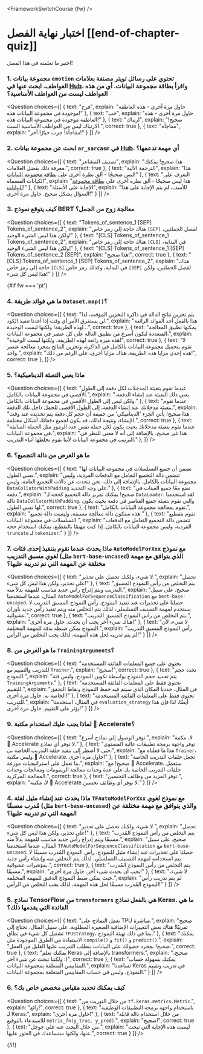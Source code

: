 <FrameworkSwitchCourse {fw} />

<!-- DISABLE-FRONTMATTER-SECTIONS -->

# اختبار نهاية الفصل [[end-of-chapter-quiz]]

<CourseFloatingBanner
    chapter={3}
    classNames="absolute z-10 right-0 top-0"
/>

اختبر ما تعلمته في هذا الفصل!

### 1. مجموعة بيانات `emotion` تحتوي على رسائل تويتر مصنفة بعلامات العواطف. ابحث عنها في [Hub](https://huggingface.co/datasets)، واقرأ بطاقة مجموعة البيانات. أي من هذه العواطف ليست من العواطف الأساسية؟

<Question
	choices={[
		{
			text: "فرح",
			explain: "حاول مرة أخرى - هذه العاطفة موجودة في مجموعة البيانات هذه!"
		},
		{
			text: "حب",
			explain: "حاول مرة أخرى - هذه العاطفة موجودة في مجموعة البيانات هذه!"
		},
		{
			text: "ارتباك",
			explain: "صحيح! الارتباك ليس من العواطف الأساسية الست.",
            correct: true
		},
        {
			text: "مفاجأة",
			explain: "مفاجأة! جرب خيارًا آخر!"
		}
	]}
/>

### 2. ابحث عن مجموعة بيانات `ar_sarcasm` في [Hub](https://huggingface.co/datasets). أي مهمة تدعمها؟

<Question
	choices={[
		{
			text: "تصنيف المشاعر",
			explain: "هذا صحيح! يمكنك معرفة ذلك بفضل العلامات.",
            correct: true
		},
		{
			text: "الترجمة الآلية",
			explain: "هذا ليس صحيحًا - ألق نظرة أخرى على <a href='https://huggingface.co/datasets/ar_sarcasm'>بطاقة مجموعة البيانات</a>!"
		},
		{
			text: "التعرف على الكيانات المسماة",
			explain: "هذا ليس صحيحًا - ألق نظرة أخرى على <a href='https://huggingface.co/datasets/ar_sarcasm'>بطاقة مجموعة البيانات</a>!"
		},
        {
			text: "الإجابة على الأسئلة",
			explain: "للأسف، لم يتم الإجابة على هذا السؤال بشكل صحيح. حاول مرة أخرى!"
		}
	]}
/>

### 3. كيف يتوقع نموذج BERT معالجة زوج من الجمل؟

<Question
	choices={[
		{
			text: "Tokens_of_sentence_1 [SEP] Tokens_of_sentence_2",
			explain: "هناك حاجة إلى رمز خاص <code>[SEP]</code> لفصل الجملتين، ولكن هذا ليس الشيء الوحيد!"
		},
		{
			text: "[CLS] Tokens_of_sentence_1 Tokens_of_sentence_2",
			explain: "هناك حاجة إلى رمز خاص <code>[CLS]</code> في البداية، ولكن هذا ليس الشيء الوحيد!"
		},
		{
			text: "[CLS] Tokens_of_sentence_1 [SEP] Tokens_of_sentence_2 [SEP]",
			explain: "هذا صحيح!",
            correct: true
		},
        {
			text: "[CLS] Tokens_of_sentence_1 [SEP] Tokens_of_sentence_2",
			explain: "هناك حاجة إلى رمز خاص <code>[CLS]</code> في البداية، وكذلك رمز خاص <code>[SEP]</code> لفصل الجملتين، ولكن هذا ليس كل شيء!"
		}
	]}
/>

{#if fw === 'pt'}
### 4. ما هي فوائد طريقة `Dataset.map()`؟

<Question
	choices={[
		{
			text: "يتم تخزين نتائج الدالة في ذاكرة التخزين المؤقت، لذا لن يستغرق الأمر أي وقت إذا أعدنا تنفيذ الكود.",
			explain: "هذا بالفعل أحد الفوائد الرائعة لهذه الطريقة! ولكنها ليست الوحيدة...",
            correct: true
		},
		{
			text: "يمكنها تطبيق المعالجة المتعددة لتكون أسرع من تطبيق الدالة على كل عنصر في مجموعة البيانات.",
			explain: "هذه ميزة رائعة لهذه الطريقة، ولكنها ليست الوحيدة!",
            correct: true
		},
		{
			text: "لا تقوم بتحميل مجموعة البيانات بالكامل في الذاكرة، وتخزين النتائج بمجرد معالجة عنصر واحد.",
			explain: "هذه إحدى مزايا هذه الطريقة. هناك مزايا أخرى، على الرغم من ذلك!",
            correct: true
		},
	]}
/>

### 5. ماذا يعني التعبئة الديناميكية؟

<Question
	choices={[
		{
			text: "عندما تقوم بتعبئة المدخلات لكل دفعة إلى الطول الأقصى في مجموعة البيانات بالكامل.",
			explain: "يعني ذلك التعبئة عند إنشاء الدفعة، ولكن ليس إلى الطول الأقصى في مجموعة البيانات بالكامل."
		},
		{
			text: "عندما تقوم بتعبئة مدخلاتك عند إنشاء الدفعة، إلى الطول الأقصى للجمل داخل تلك الدفعة.",
			explain: "هذا صحيح! يأتي الجزء 'الديناميكي' من حقيقة أن حجم كل دفعة يتم تحديده عند وقت الإنشاء، ونتيجة لذلك، قد يكون لجميع دفعاتك أشكال مختلفة.",
            correct: true
		},
		{
			text: "عندما تقوم بتعبئة مدخلاتك بحيث يكون لكل جملة نفس عدد الرموز مثل الجملة السابقة في مجموعة البيانات.",
			explain: "هذا غير صحيح، بالإضافة إلى أنه لا معنى للنظر في الترتيب في مجموعة البيانات لأننا نقوم بخلطها أثناء التدريب."
		},
	]}
/>

### 6. ما هو الغرض من دالة التجميع؟

<Question
	choices={[
		{
			text: "تضمن أن جميع التسلسلات في مجموعة البيانات لها نفس الطول.",
			explain: "تتضمن دالة التجميع التعامل مع الدفعات الفردية، وليس مجموعة البيانات بالكامل. بالإضافة إلى ذلك، نحن نتحدث عن دالات التجميع العامة، وليس <code>DataCollatorWithPadding</code> على وجه التحديد."
		},
		{
			text: "تضع معًا جميع العينات في دفعة.",
			explain: "صحيح! يمكنك تمرير دالة التجميع كحجة لـ <code>DataLoader</code>. لقد استخدمنا دالة <code>DataCollatorWithPadding</code>، والتي تقوم بتعبئة جميع العناصر في دفعة بحيث يكون لها نفس الطول.",
            correct: true
		},
		{
			text: "تقوم بمعالجة مجموعة البيانات بالكامل.",
			explain: "هذه ستكون دالة معالجة مسبقة، وليست دالة تجميع."
		},
        {
			text: "تقوم بتقطيع التسلسلات في مجموعة البيانات.",
			explain: "تتضمن دالة التجميع التعامل مع الدفعات الفردية، وليس مجموعة البيانات بالكامل. إذا كنت مهتمًا بالتقطيع، يمكنك استخدام حجة <code>truncate</code> لـ <code>tokenizer</code>."
		}
	]}
/>

### 7. ماذا يحدث عندما تقوم بتنفيذ إحدى فئات `AutoModelForXxx` مع نموذج لغوي مسبق التدريب (مثل `bert-base-uncased`) الذي يتوافق مع مهمة مختلفة عن المهمة التي تم تدريبه عليها؟

<Question
	choices={[
		{
			text: "لا شيء، ولكنك تحصل على تحذير.",
			explain: "تحصل على تحذير، ولكن هذا ليس كل شيء!"
		},
		{
			text: "يتم التخلص من رأس النموذج المسبق التدريب ويتم إدراج رأس جديد مناسب للمهمة بدلاً منه.",
			explain: "صحيح. على سبيل المثال، عندما استخدمنا <code>AutoModelForSequenceClassification</code> مع <code>bert-base-uncased</code>، حصلنا على تحذيرات عند تنفيذ النموذج. رأس النموذج المسبق التدريب لا يستخدم لمهمة التصنيف التسلسلي، لذلك يتم التخلص منه ويتم تنفيذ رأس جديد بأوزان عشوائية.",
            correct: true
		},
		{
			text: "يتم التخلص من رأس النموذج المسبق التدريب.",
			explain: "هناك شيء آخر يجب أن يحدث. حاول مرة أخرى!"
		},
        {
			text: "لا شيء، لأن النموذج يمكن ضبطه بدقة للمهمة المختلفة.",
			explain: "رأس النموذج المسبق التدريب لم يتم تدريبه لحل هذه المهمة، لذلك يجب التخلص من الرأس!"
		}
	]}
/>

### 8. ما هو الغرض من `TrainingArguments`؟

<Question
	choices={[
		{
			text: "يحتوي على جميع المعلمات الفائقة المستخدمة للتدريب والتقييم مع <code>Trainer</code>.",
			explain: "صحيح!",
            correct: true
		},
		{
			text: "تحدد حجم النموذج.",
			explain: "يتم تحديد حجم النموذج بواسطة تكوين النموذج، وليس فئة <code>TrainingArguments</code>."
		},
		{
			text: "تحتوي فقط على المعلمات الفائقة المستخدمة للتقييم.",
			explain: "في المثال، حددنا المكان الذي سيتم فيه حفظ النموذج ونقاط التحقق الخاصة به. حاول مرة أخرى!"
		},
        {
			text: "تحتوي فقط على المعلمات الفائقة المستخدمة للتدريب.",
			explain: "في المثال، استخدمنا <code>evaluation_strategy</code> أيضًا، لذا فإن هذا يؤثر على التقييم. حاول مرة أخرى!"
		}
	]}
/>

### 9. لماذا يجب عليك استخدام مكتبة 🤗 Accelerate؟

<Question
	choices={[
		{
			text: "توفر الوصول إلى نماذج أسرع.",
			explain: "لا، مكتبة 🤗 Accelerate لا توفر أي نماذج."
		},
		{
			text: "توفر واجهة برمجة تطبيقات عالية المستوى حتى لا أضطر إلى تنفيذ حلقة التدريب الخاصة بي.",
			explain: "هذا ما فعلناه مع <code>Trainer</code>، وليس مكتبة 🤗 Accelerate. حاول مرة أخرى!"
		},
		{
			text: "تجعل حلقات التدريب الخاصة بنا تعمل على استراتيجيات موزعة.",
			explain: "صحيح! مع 🤗 Accelerate، ستعمل حلقات التدريب الخاصة بك على عدة وحدات معالجة الرسومات ومعالجات وحدات المعالجة المركزية.",
            correct: true
		},
        {
			text: "توفر المزيد من وظائف التحسين.",
			explain: "لا، مكتبة 🤗 Accelerate لا توفر أي وظائف تحسين."
		}
	]}
/>
### 4. ماذا يحدث عند إنشاء مثيل لفئة `TFAutoModelForXxx` مع نموذج لغوي مُدرب مسبقًا (مثل `bert-base-uncased`) والذي يتوافق مع مهمة مختلفة عن المهمة التي تم تدريبه عليها؟

<Question
	choices={[
		{
			text: "لا شيء، ولكنك تحصل على تحذير.",
			explain: "تحصل على تحذير، ولكن هذا ليس كل شيء!"
		},
		{
			text: "يتم التخلص من رأس النموذج المُدرب مسبقًا ويتم إدراج رأس جديد مناسب للمهمة بدلاً منه.",
			explain: "صحيح. على سبيل المثال، عندما استخدمنا <code>TFAutoModelForSequenceClassification</code> مع <code>bert-base-uncased</code>، حصلنا على تحذيرات عند إنشاء مثيل للنموذج. رأس النموذج المُدرب مسبقًا لا يتم استخدامه لمهمة التصنيف التسلسلي، لذلك يتم التخلص منه وإنشاء رأس جديد بمؤشرات عشوائية.",
            correct: true
		},
		{
			text: "يتم التخلص من رأس النموذج المُدرب مسبقًا.",
			explain: "يجب أن يحدث شيء آخر. حاول مرة أخرى!"
		},
        {
			text: "لا شيء، حيث يمكن ضبط النموذج الدقيق للمهمة المختلفة.",
			explain: "لم يتم تدريب رأس النموذج المُدرب مسبقًا لحل هذه المهمة، لذلك يجب التخلص من الرأس!"
		}
	]}
/>

### 5. نماذج TensorFlow من `transformers` هي بالفعل نماذج Keras. ما هي الفائدة التي يقدمها ذلك؟

<Question
	choices={[
		{
			text: "تعمل النماذج على TPU مباشرة.",
			explain: "صحيح تقريبًا! هناك بعض التغييرات الإضافية الصغيرة المطلوبة. على سبيل المثال، تحتاج إلى تشغيل كل شيء في نطاق <code>TPUStrategy</code>، بما في ذلك تهيئة النموذج."
		},
		{
			text: "يمكنك الاستفادة من الطرق الموجودة مثل <code>compile()</code> و <code>fit()</code> و <code>predict()</code>.",
			explain: "صحيح! بمجرد حصولك على البيانات، يتطلب التدريب عليها القليل من العمل.",
            correct: true
		},
		{
			text: "يمكنك تعلم Keras بالإضافة إلى transformers.",
			explain: "صحيح، ولكننا نبحث عن شيء آخر :)",
			correct: true
		},
        {
			text: "يمكنك بسهولة حساب المقاييس المتعلقة بمجموعة البيانات.",
			explain: "تساعدنا Keras في تدريب وتقييم النموذج، وليس في حساب المقاييس المتعلقة بمجموعة البيانات."
		}
	]}
/>

### 6. كيف يمكنك تحديد مقياس مخصص خاص بك؟

<Question
	choices={[
		{
			text: "من خلال التوريث من <code>tf.keras.metrics.Metric</code>.",
			explain: "رائع!",
			correct: true
		},
		{
			text: "باستخدام واجهة برمجة التطبيقات الوظيفية لـ Keras.",
			explain: "حاول مرة أخرى!"
		},
		{
			text: "من خلال استخدام دالة قابلة للاستدعاء بالتوقيع <code>metric_fn(y_true, y_pred)</code>.",
			explain: "صحيح!",
			correct: true
		},
        {
			text: "من خلال البحث عنه على جوجل.",
			explain: "ليست هذه الإجابة التي نبحث عنها، ولكنها ستساعدك في العثور عليها.",
			correct: true
		}
	]}
/>

{/if}